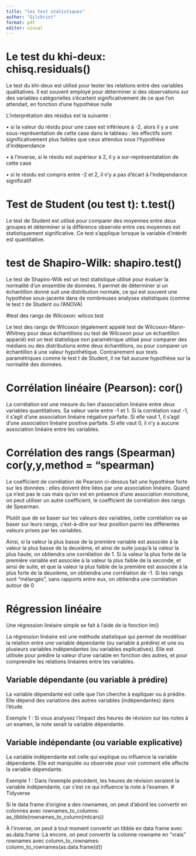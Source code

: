 ```yaml
---
title: "les test statistiques"
author: "Gilchrist"
format: pdf
editor: visual
---
```


# Le test du khi-deux: chisq.residuals()

Le test du khi-deux est utilisé pour tester les relations entre des variables qualitatives. Il est souvent employé pour déterminer si des observations sur des variables catégorielles s'écartent significativement de ce que l'on attendait, en fonction d'une hypothèse nulle

L’interprétation des résidus est la suivante :

• si la valeur du résidu pour une case est inférieure à -2, alors il y a une sous-représentation de cette case dans le tableau : les effectifs sont significativement plus faibles que ceux attendus sous l’hypothèse d’indépendance

• à l’inverse, si le résidu est supérieur à 2, il y a sur-représentatation de cette case

• si le résidu est compris entre -2 et 2, il n’y a pas d’écart à l’indépendance significatif

# Test de Student (ou test t): t.test()

Le test de Student est utilisé pour comparer des moyennes entre deux groupes et déterminer si la différence observée entre ces moyennes est statistiquement significative. Ce test s'applique lorsque la variable d'intérêt est quantitative.

# test de Shapiro-Wilk: shapiro.test()

Le test de Shapiro-Wilk est un test statistique utilisé pour évaluer la normalité d'un ensemble de données. Il permet de déterminer si un échantillon donné suit une distribution normale, ce qui est souvent une hypothèse sous-jacente dans de nombreuses analyses statistiques (comme le test t de Student ou l'ANOVA)

#test des rangs de Wilcoxon: wilcox.test

Le test des rangs de Wilcoxon (également appelé test de Wilcoxon-Mann-Whitney pour deux échantillons ou test de Wilcoxon pour un échantillon apparié) est un test statistique non paramétrique utilisé pour comparer des médians ou des distributions entre deux échantillons, ou pour comparer un échantillon à une valeur hypothétique. Contrairement aux tests paramétriques comme le test t de Student, il ne fait aucune hypothèse sur la normalité des données.

# Corrélation linéaire (Pearson): cor()

La corrélation est une mesure du lien d’association linéaire entre deux variables quantitatives. Sa valeur varie entre -1 et 1. Si la corrélation vaut -1, il s’agit d’une association linéaire négative parfaite. Si elle vaut 1, il s’agit d’une association linéaire positive parfaite. Si elle vaut 0, il n’y a aucune association linéaire entre les variables.

# Corrélation des rangs (Spearman) cor(y,y,method = "spearman)

Le coefficient de corrélation de Pearson ci-dessus fait une hypothèse forte sur les données : elles doivent être liées par une association linéaire. Quand ça n’est pas le cas mais qu’on est en présence d’une association monotone, on peut utiliser un autre coefficient, le coefficient de corrélation des rangs de Spearman.

Plutôt que de se baser sur les valeurs des variables, cette corrélation va se baser sur leurs rangs, c’est-à-dire sur leur position parmi les différentes valeurs prises par les variables.

Ainsi, si la valeur la plus basse de la première variable est associée à la valeur la plus basse de la deuxième, et ainsi de suite jusqu’à la valeur la plus haute, on obtiendra une corrélation de 1. Si la valeur la plus forte de la première variable est associée à la valeur la plus faible de la seconde, et ainsi de suite, et que la valeur la plus faible de la première est associée à la plus forte de la deuxième, on obtiendra une corrélation de -1. Si les rangs sont “mélangés”, sans rapports entre eux, on obtiendra une corrélation autour de 0

# Régression linéaire

Une régression linéaire simple se fait à l’aide de la fonction lm()

La régression linéaire est une méthode statistique qui permet de modéliser la relation entre une variable dépendante (ou variable à prédire) et une ou plusieurs variables indépendantes (ou variables explicatives). Elle est utilisée pour prédire la valeur d'une variable en fonction des autres, et pour comprendre les relations linéaires entre les variables.

## Variable dépendante (ou variable à prédire)

La variable dépendante est celle que l’on cherche à expliquer ou à prédire. Elle dépend des variations des autres variables (indépendantes) dans l'étude.

Exemple 1 : Si vous analysez l'impact des heures de révision sur les notes à un examen, la note serait la variable dépendante.

## Variable indépendante (ou variable explicative)

La variable indépendante est celle qui explique ou influence la variable dépendante. Elle est manipulée ou observée pour voir comment elle affecte la variable dépendante.

Exemple 1 : Dans l'exemple précédent, les heures de révision seraient la variable indépendante, car c'est ce qui influence la note à l'examen. \# Tidyverse

Si le data frame d’origine a des rownames, on peut d’abord les convertir en colonnes avec rownames_to_columns: as_tibble(rownames_to_column(mtcars))

À l’inverse, on peut à tout moment convertir un tibble en data frame avec as.data.frame :Là encore, on peut convertir la colonne rowname en “vrais” rownames avec column_to_rownames: column_to_rownames(as.data.frame(d))
